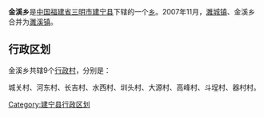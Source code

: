 {{中国乡级行政区
| 行政区全称 = 金溪乡
| 景观照片文件名 =
| 景观照片描述 =
| 汉语拼音 =
| 通用拼音 =
| 注音符號 =
| 其它标音类型1 =
| 其它标音1 =
| 其它标音类型2 =
| 其它标音2 =
| 其它语言类型1 =
| 其它语言地名1 =
| 其它语言类型2 =
| 其它语言地名2 =
| 上级行政区 = [[福建省|福建省]][[三明市|三明市]][[建宁县|建宁县]]
| 行政区类别 = [[乡|乡]]
| 行政区划代码 =
| 地理坐标 =
| 总面积 =
| 户籍人口 =
| 户籍人口年份 =
| 常住人口 =
| 常住人口年份 =
| 人口密度 =
| 行政区划 =
| 官方网站 =
| 政府驻地 =
| 邮政编码 =
| 电话区号 = 598
| 毗邻行政区 =
| 位置图文件名 =
| 位置图描述 =
}}
'''金溪乡'''是[[中华人民共和国|中国]][[福建省|福建省]][[三明市|三明市]][[建宁县|建宁县]]下辖的一个[[乡|乡]]。2007年11月，[[濉城镇|濉城镇]]、金溪乡合并为[[濉溪镇|濉溪镇]]。 

== 行政区划 ==

金溪乡共辖9个[[行政村|行政村]]，分别是：

城关村、河东村、长吉村、水西村、圳头村、大源村、高峰村、斗埕村、器村村。

{{建宁县行政区划}}
{{福建小作品}}

[[Category:建宁县行政区划|Category:建宁县行政区划]]